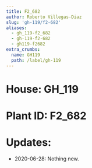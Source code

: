 ```yaml
---
title: F2_682
author: Roberto Villegas-Diaz
slug: 'gh-119/f2-682'
aliases:
  - gh_119-f2_682
  - gh-119-f2-682
  - gh119-f2682
extra_crumbs:
  name: GH119
  path: /label/gh-119
---
```


# **House**: GH_119
# **Plant ID**: F2_682
# **Updates**: 
 - 2020-06-28: Nothing new.
